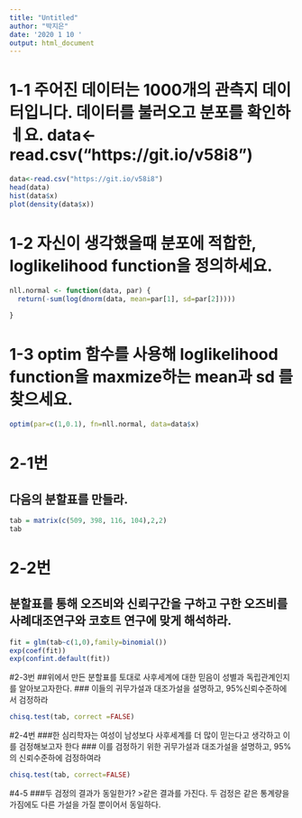 ```yaml
---
title: "Untitled"
author: "박지은"
date: '2020 1 10 '
output: html_document
---
```


# 1-1 주어진 데이터는 1000개의 관측지 데이터입니다. 데이터를 불러오고 분포를 확인하ㅔ요.  data<-read.csv("https://git.io/v58i8") 
```r
data<-read.csv("https://git.io/v58i8")
head(data)
hist(data$x)
plot(density(data$x))
```

# 1-2 자신이 생각했을때  분포에 적합한, loglikelihood function을 정의하세요.

```r

nll.normal <- function(data, par) { 
  return(-sum(log(dnorm(data, mean=par[1], sd=par[2]))))
  
} 

```



# 1-3 optim 함수를 사용해 loglikelihood function을 maxmize하는 mean과 sd 를 찾으세요.
```r
optim(par=c(1,0.1), fn=nll.normal, data=data$x)
```






# 2-1번
## 다음의 분할표를 만들라.

```r
tab = matrix(c(509, 398, 116, 104),2,2)
tab
```

# 2-2번
## 분할표를 통해 오즈비와 신뢰구간을 구하고 구한 오즈비를 사례대조연구와 코호트 연구에 맞게 해석하라.
```r
fit = glm(tab~c(1,0),family=binomial())
exp(coef(fit))
exp(confint.default(fit))
```

#2-3번
##위에서 만든 분할표를 토대로 사후세계에 대한 믿음이 성별과 독립관계인지를 알아보고자한다.
### 이들의 귀무가설과 대조가설을 설명하고, 95%신뢰수준하에서 검정하라
```r
chisq.test(tab, correct =FALSE)
```



#2-4번
###한 심리학자는 여성이 남성보다 사후세계를 더 많이 믿는다고 생각하고 이를 검정해보고자 한다
### 이를 검정하기 위한 귀무가설과 대조가설을 설명하고, 95%의 신뢰수준하에 검정하여라
```r
chisq.test(tab, correct=FALSE)
```


#4-5
###두 검정의 결과가 동일한가?
>같은 결과를 가진다. 두 검정은 같은 통계량을 가짐에도 다른 가설을 가질 뿐이어서 동일하다.

